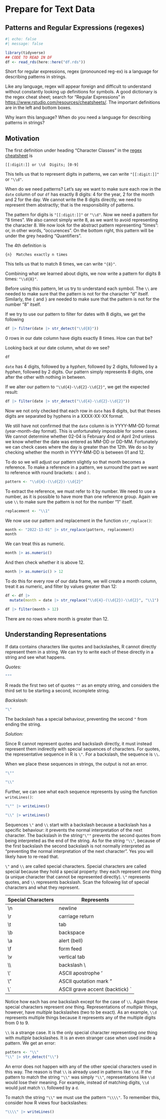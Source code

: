 # Prepare for Text Data {#sec-text_data}

## Patterns and Regular Expressions (regexes)

```r
#| echo: false
#| message: false

library(tidyverse)
## CODE TO READ IN DF
df <- read_rds(here::here("df.rds"))
```

Short for regular expressions, regex (pronounced reg-ex) is a language for describing patterns in strings.

Like any language, regex will appear foreign and difficult to understand without constantly looking up definitions for symbols. A good dictionary is the regex cheat sheet; search for "Regular Expressions" in <https://www.rstudio.com/resources/cheatsheets/>. The important definitions are in the left and bottom boxes.

Why learn this language? When do you need a language for describing patterns in strings?

## Motivation

The first definition under heading "Character Classes" in the [regex cheatsheet](https://rstudio.github.io/cheatsheets/regex.pdf) is

```         
[[:digit:]] or \\d  Digits; [0-9]
```

This tells us that to represent digits in patterns, we can write `"[[:digit:]]"` or `"\\d"`.

When do we need patterns? Let's say we want to make sure each row in the `date` column of our `df` has exactly 8 digits: 4 for the year, 2 for the month and 2 for the day. We cannot write the 8 digits directly, we need to represent them abstractly; that is the responsibility of patterns.

The pattern for digits is `"[[:digit:]]"` or `"\\d"`. Now we need a pattern for "8 times". We also cannot simply write 8, as we want to avoid representing the character 8. We now look for the abstract pattern representing "times": or, in other words, "occurences". On the bottom right, this pattern will be under the grey heading "Quantifiers".

The 4th definition is

```         
{n}  Matches exactly n times
```

This tells us that to match 8 times, we can write `"{8}"`.

Combining what we learned about digits, we now write a pattern for digits 8 times: `"\\d{8}"`.

Before using this pattern, let us try to understand each symbol. The `\\` are needed to make sure that the pattern is not for the character "d" itself. Similarly, the `{` and `}` are needed to make sure that the pattern is not for the number "8" itself.

If we try to use our pattern to filter for dates with 8 digits, we get the following

```r
df |> filter(date |> str_detect("\\d{8}"))
```

0 rows in our date column have digits exactly 8 times. How can that be?

Looking back at our date column, what do we see?

```r
df
```

`date` has 4 digits, followed by a *hyphen*, followed by 2 digits, followed by a *hyphen*, followed by 2 digits. Our pattern simply represents 8 digits, one after the other with nothing in between.

If we alter our pattern to `"\\d{4}-\\d{2}-\\d{2}"`, we get the expected result:

```r
df |> filter(date |> str_detect("\\d{4}-\\d{2}-\\d{2}"))
```

Now we not only checked that each row in `date` has 8 digits, but that theses digits are separated by hyphens in a XXXX-XX-XX format.

We still have not confirmed that the `date` column is in YYYY-MM-DD format (year-month-day format). This is unfortunately impossible for some cases. We cannot determine whether 02-04 is February 4nd or April 2nd unless we know whether the date was entered as MM-DD or DD-MM. Fortunately we can check cases where the day is greater than the 12th. We do so by checking whether the month in YYYY-MM-DD is between 01 and 12.

To do so we will adjust our pattern slightly so that month becomes a reference. To make a reference in a pattern, we surround the part we want to reference with round brackets: `(` and `)`.

```r
pattern <- "\\d{4}-(\\d{2})-\\d{2}"
```

To extract the reference, we must refer to it by number. We need to use a number, as it is possible to have more than one reference group. Again we use `\\` to make sure the pattern is not for the number "1" itself.

```r
replacement <- "\\1"
```

We now use our pattern and replacement in the function `str_replace()`:

```r
month <- "2022-13-01" |> str_replace(pattern, replacement)
month
```

We can treat this as numeric.

```r
month |> as.numeric()
```

And then check whether it is above 12.

```r
month |> as.numeric() > 12
```

To do this for every row of our data frame, we will create a month column, treat it as numeric, and filter by values greater than 12:

```r

df <- df |> 
  mutate(month = date |> str_replace("\\d{4}-(\\d{2})-\\d{2}", "\\1") |> as.numeric())

df |> filter(month > 12)

```

There are no rows where month is greater than 12.

## Understanding Representations

If data contains characters like quotes and backslashes, R cannot directly represent them in a string. We can try to write each of these directly in a string and see what happens.

*Quotes:*

```r
"""
```

R reads the first two set of quotes `""` as an empty string, and considers the third set to be starting a second, incomplete string.

*Backslash:*

```r
"\"
```

The backslash has a special behaviour, preventing the second `"` from ending the string.

*Solution:*

Since R cannot represent quotes and backslash directly, it must instead represent them indirectly with special sequences of characters. For quotes, the representative sequence in R is `\"`. For a backslash, the sequence is `\\`.

When we place these sequences in strings, the output is not an error.

```r
"\"" 
```

```r
"\\"
```

Further, we can see what each sequence represents by using the function `writeLines()`:

```r
"\"" |> writeLines()
```

```r
"\\" |> writeLines()
```

Sequences `\"` and `\\` start with a backslash because a backslash has a specific behaviour: it prevents the normal interpretation of the next character. The backslash in the string`"\""` prevents the second quotes from being interpreted as the end of the string. As for the string `"\\"`, because of the first backslash the second backslash is not normally interpreted as "preventing the normal interpretation of the next character". Yes you will likely have to re-read that.

`\"` and `\\` are called special characters. Special characters are called special because they hold a special property: they each represent *one* thing (a unique character that cannot be represented directly). `\"` represents quotes, and `\\` represents backslash. Scan the following list of special characters and what they represent.

| Special Characters | Represents                       |
|--------------------|----------------------------------|
| \\n                | newline                          |
| \\r                | carriage return                  |
| \\t                | tab                              |
| \\b                | backspace                        |
| \\a                | alert (bell)                     |
| \\f                | form feed                        |
| \\v                | vertical tab                     |
| \\\\               | backslash \\                     |
| \\'                | ASCII apostrophe '               |
| \\"                | ASCII quotation mark "           |
| \\\`               | ASCII grave accent (backtick) \` |

Notice how each has *one* backslash except for the case of `\\`. Again these special characters represent *one* thing. Representations of *multiple* things, however, have *multiple* backslashes (two to be exact). As an example, `\\d` represents multiple things because it represents any of the multiple digits from 0 to 9.

`\\` is a strange case. It is the only special character representing *one* thing with *multiple* backslashes. It is an even stranger case when used inside a pattern. We get an error:

```r
pattern <- "\\"
"\\" |> str_detect("\\")
```

An error does not happen with any of the other special characters used in this way. The reason is that `\\` is already used in patterns like `\\d`. If the pattern to match the string `"\\"` was simply `"\\"`, representations like `\\d` would lose their meaning. For example, instead of matching digits, `\\d` would just match `\\` followed by a `d`.

To match the string `"\\"` we must use the pattern `"\\\\"`. To remember this, consider how R views four backslashes:

```r
"\\\\" |> writeLines()
```

<!-- `\d` is not a *string* escape sequence, but it is a *regex* (pattern-matching) escape sequence. For R to use `\d`, we need R to view a pattern string as `\d`. Since `\` is a metacharacter whose behaviour is to escape the behaviour of the next character, we can use `\` to escape itself. the behaviour of the `\` before the `d`. This prevents the error of a non-existent string escape sequence, `\\d` is essentially an escaped `\d` and R views `\\d` as `\d`: -->

<!-- ```{r} -->

<!-- pattern_string <- "\\d" -->

<!-- pattern_string |> writeLines -->

<!-- "4" |> str_detect(pattern_string) -->

<!-- ``` -->

<!-- Similarly with the reference group `\\1`, using `"\\1"` allows R's regex engine to see the escape sequence `\\1`. -->

<!-- The pattern `\n` on the other hand, does not need two `\`. If we used two inside a pattern, R would see the escape sequence `\n`. -->

<!-- R sees an escape sequence. With `\n`, R does not see an escape sequence. -->

<!-- ```{r} -->

<!-- "\n" |> writeLines -->

<!-- "\`" |> writeLines -->

<!-- "\\\n" |> writeLines -->

<!-- "\\ -->

<!-- " -->

<!-- "\\n" |> writeLines -->

<!-- "\\\n" |> str_detect("\\\n") -->

<!-- ``` -->

<!-- This escape sequence represents a new line. Hence it will match a new line just like `\n`. -->

<!-- With three slashes, R sees a slash and a new line. -->

<!-- ```{r} -->

<!-- "\\\n" |> writeLines -->

<!-- ``` -->

<!-- From now on I will use these definitions: -->

<!-- 1. `\` is the metacharacter slash -->

<!-- 2. \\ is the literal slash -->

<!-- If data contains a \\ like in the name "Adam \\Sadowski", R will represent it as `"Adam \\Sadowski"`. This is so that the \\ in "Adam \\Sadowski" is literal rather than symbolic. We can see what happens when we try to print a version with only one `\`: -->

<!-- ```{r error = TRUE} -->

<!-- "Adam \Sadowski" -->

<!-- ``` -->

<!-- This error occurs because  -->

<!-- 1. We told R that we want `\S`, which is called an escape (specifically, an escaped S), rather than a literal \\ followed by a literal S.  -->

<!-- 2. An escaped S is not recognized.  -->

<!-- There are only a few escaped letters that will be recognized by R. The letters are n, r, t, v and f. For example -->

<!-- ```{r} -->

<!-- "Adam \nadowski" -->

<!-- ``` -->

<!-- prints just fine. Since `\n` represents a new line, the string here represents literally  -->

<!-- "Adam \n adowski" -->

<!-- These escaped letters can be found in the Special Metacharacters section of the cheatsheet. -->
